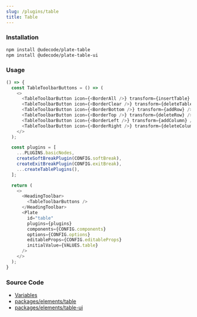 ```yaml
---
slug: /plugins/table
title: Table
---
```


### Installation

```bash npm2yarn
npm install @udecode/plate-table
npm install @udecode/plate-table-ui
```

### Usage

```ts live
() => {
  const TableToolbarButtons = () => (
    <>
      <TableToolbarButton icon={<BorderAll />} transform={insertTable} />
      <TableToolbarButton icon={<BorderClear />} transform={deleteTable} />
      <TableToolbarButton icon={<BorderBottom />} transform={addRow} />
      <TableToolbarButton icon={<BorderTop />} transform={deleteRow} />
      <TableToolbarButton icon={<BorderLeft />} transform={addColumn} />
      <TableToolbarButton icon={<BorderRight />} transform={deleteColumn} />
    </>
  );

  const plugins = [
    ...PLUGINS.basicNodes,
    createSoftBreakPlugin(CONFIG.softBreak),
    createExitBreakPlugin(CONFIG.exitBreak),
    ...createTablePlugins(),
  ];

  return (
    <>
      <HeadingToolbar>
        <TableToolbarButtons />
      </HeadingToolbar>
      <Plate
        id="table"
        plugins={plugins}
        components={CONFIG.components}
        options={CONFIG.options}
        editableProps={CONFIG.editableProps}
        initialValue={VALUES.table}
      />
    </>
  );
}
```

### Source Code

- [Variables](https://github.com/udecode/plate/blob/main/docs/src/live/live.tsx)
- [packages/elements/table](https://github.com/udecode/plate/tree/main/packages/elements/table/src)
- [packages/elements/table-ui](https://github.com/udecode/plate/tree/main/packages/elements/table-ui/src)
